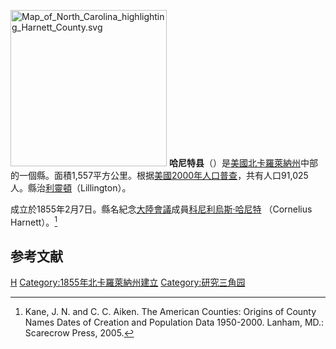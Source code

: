 {{noteTA
|T=zh-hans:哈尼特县 (北卡罗来纳州);zh-hk:哈尼特縣 (北卡羅萊納州);zh-tw:哈尼特郡 (北卡羅萊納州);
|1=zh-hans:县;zh-hk:縣;zh-tw:郡;
}}

[[File:Map_of_North_Carolina_highlighting_Harnett_County.svg|250px]]
'''哈尼特县'''（{{lang-en|Harnett County}}）是[[美國|美國]][[北卡羅萊納州|北卡羅萊納州]]中部的一個縣。面積1,557平方公里。根据[[美國2000年人口普查|美國2000年人口普查]]，共有人口91,025人。縣治[[利靈頓_(北卡羅萊納州)|利靈頓]]（Lillington）。

成立於1855年2月7日。縣名紀念[[大陸會議|大陸會議]]成員[[科尼利烏斯·哈尼特|科尼利烏斯·哈尼特]] （Cornelius Harnett）。<ref>Kane, J. N. and C. C. Aiken. The American Counties: Origins of County Names Dates of Creation and Population Data 1950-2000. Lanham, MD.: Scarecrow Press, 2005.</ref>
== 参考文献 ==
<div class="references-small">
<references />
</div>

{{North Carolina}}
{{Authority Control}}
[[Category:北卡羅萊納州行政區劃|H]]
[[Category:1855年北卡羅萊納州建立|Category:1855年北卡羅萊納州建立]]
[[Category:研究三角园|Category:研究三角园]]